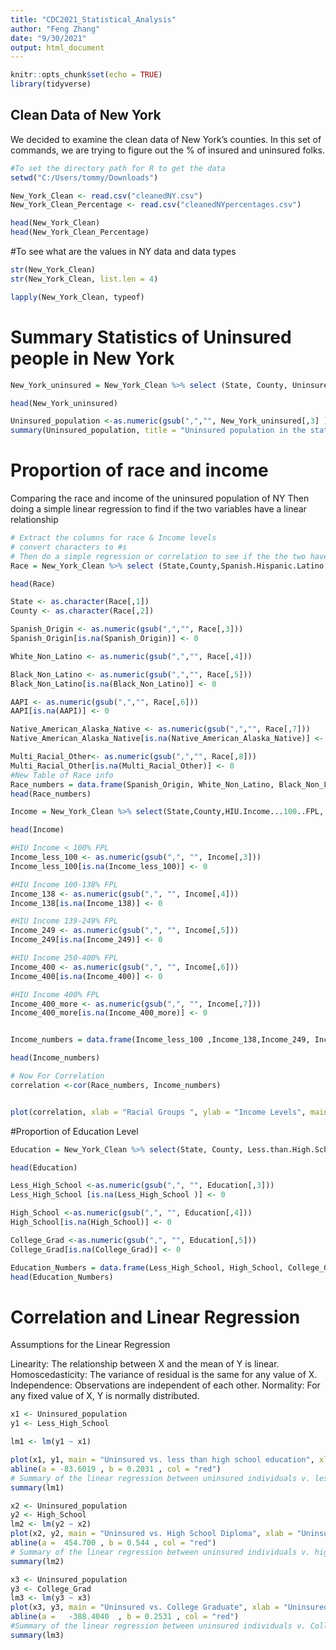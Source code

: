 ---
title: "CDC2021_Statistical_Analysis"
author: "Feng Zhang"
date: "9/30/2021"
output: html_document
---
```{r setup, include=FALSE}
knitr::opts_chunk$set(echo = TRUE)
library(tidyverse)
```
## Clean Data of New York 
We decided to examine the clean data of New York's counties. In this set of commands, we are trying to figure out the % of insured and uninsured folks. 

```{r}
#To set the directory path for R to get the data
setwd("C:/Users/tommy/Downloads")

New_York_Clean <- read.csv("cleanedNY.csv")
New_York_Clean_Percentage <- read.csv("cleanedNYpercentages.csv")

head(New_York_Clean)
head(New_York_Clean_Percentage)

```

#To see what are the values in NY data and data types
```{r}
str(New_York_Clean)
str(New_York_Clean, list.len = 4)

lapply(New_York_Clean, typeof)
```


# Summary Statistics of Uninsured people in New York
```{r}
New_York_uninsured = New_York_Clean %>% select (State, County, Uninsured.Population..Excluding.Undocumented.)

head(New_York_uninsured)

Uninsured_population <-as.numeric(gsub(",","", New_York_uninsured[,3] ))
summary(Uninsured_population, title = "Uninsured population in the state of New York")

```
# Proportion of race and income 
Comparing the race and income of the uninsured population of NY
Then doing a simple linear regression to find if the two variables have a linear relationship 
```{r}
# Extract the columns for race & Income levels
# convert characters to #s
# Then do a simple regression or correlation to see if the the two have a relationship
Race = New_York_Clean %>% select (State,County,Spanish.Hispanic.Latino.Origin, White.Non.Latino, Black.Non.Latino, Asian...Native.Hawaiian...Pac.Is, American.Indian...Alaska.Native, Multi.racial.or.Other)

head(Race)

State <- as.character(Race[,1])
County <- as.character(Race[,2])

Spanish_Origin <- as.numeric(gsub(",","", Race[,3]))
Spanish_Origin[is.na(Spanish_Origin)] <- 0

White_Non_Latino <- as.numeric(gsub(",","", Race[,4]))

Black_Non_Latino <- as.numeric(gsub(",","", Race[,5]))
Black_Non_Latino[is.na(Black_Non_Latino)] <- 0

AAPI <- as.numeric(gsub(",","", Race[,6]))
AAPI[is.na(AAPI)] <- 0

Native_American_Alaska_Native <- as.numeric(gsub(",","", Race[,7]))
Native_American_Alaska_Native[is.na(Native_American_Alaska_Native)] <- 0

Multi_Racial_Other<- as.numeric(gsub(",","", Race[,8]))
Multi_Racial_Other[is.na(Multi_Racial_Other)] <- 0
#New Table of Race info
Race_numbers = data.frame(Spanish_Origin, White_Non_Latino, Black_Non_Latino, AAPI, Native_American_Alaska_Native, Multi_Racial_Other)  
head(Race_numbers)


```

```{r}
Income = New_York_Clean %>% select(State,County,HIU.Income...100..FPL, HIU.Income.100.138..FPL, HIU.Income.139.249..FPL, HIU.Income.250.400..FPL, HIU.Income.400..FPL)

head(Income)

#HIU Income < 100% FPL
Income_less_100 <- as.numeric(gsub(",", "", Income[,3]))
Income_less_100[is.na(Income_less_100)] <- 0

#HIU Income 100-138% FPL
Income_138 <- as.numeric(gsub(",", "", Income[,4]))
Income_138[is.na(Income_138)] <- 0

#HIU Income 139-249% FPL
Income_249 <- as.numeric(gsub(",", "", Income[,5]))
Income_249[is.na(Income_249)] <- 0

#HIU Income 250-400% FPL
Income_400 <- as.numeric(gsub(",", "", Income[,6]))
Income_400[is.na(Income_400)] <- 0

#HIU Income 400% FPL
Income_400_more <- as.numeric(gsub(",", "", Income[,7]))
Income_400_more[is.na(Income_400_more)] <- 0


Income_numbers = data.frame(Income_less_100 ,Income_138,Income_249, Income_400, Income_400_more)

head(Income_numbers)


```
```{r}
# Now For Correlation
correlation <-cor(Race_numbers, Income_numbers)


plot(correlation, xlab = "Racial Groups ", ylab = "Income Levels", main = "Racial groups vs. Income levels")

```

#Proportion of Education Level

```{r}
Education = New_York_Clean %>% select(State, County, Less.than.High.School, High.School.Diploma, College.Grad)

head(Education)

Less_High_School <-as.numeric(gsub(",", "", Education[,3]))
Less_High_School [is.na(Less_High_School )] <- 0

High_School <-as.numeric(gsub(",", "", Education[,4]))
High_School[is.na(High_School)] <- 0

College_Grad <-as.numeric(gsub(",", "", Education[,5]))
College_Grad[is.na(College_Grad)] <- 0

Education_Numbers = data.frame(Less_High_School, High_School, College_Grad)
head(Education_Numbers)
```
# Correlation and Linear Regression
Assumptions for the Linear Regression

Linearity: The relationship between X and the mean of Y is linear.
Homoscedasticity: The variance of residual is the same for any value of X.
Independence: Observations are independent of each other.
Normality: For any fixed value of X, Y is normally distributed.

```{r}
x1 <- Uninsured_population
y1 <- Less_High_School

lm1 <- lm(y1 ~ x1)

plot(x1, y1, main = "Uninsured vs. less than high school education", xlab = "Uninsured Population", ylab = "Less Than High School Education")
abline(a = -83.6019 , b = 0.2031 , col = "red")
# Summary of the linear regression between uninsured individuals v. less than high school education
summary(lm1)

x2 <- Uninsured_population
y2 <- High_School
lm2 <- lm(y2 ~ x2)
plot(x2, y2, main = "Uninsured vs. High School Diploma", xlab = "Uninsured Population", ylab = "High School Diploma")
abline(a =  454.700 , b = 0.544 , col = "red")
# Summary of the linear regression between uninsured individuals v. high school education
summary(lm2)

x3 <- Uninsured_population
y3 <- College_Grad
lm3 <- lm(y3 ~ x3)
plot(x3, y3, main = "Uninsured vs. College Graduate", xlab = "Uninsured Population", ylab = "College Graduate")
abline(a =   -388.4040  , b = 0.2531 , col = "red")
#Summary of the linear regression between uninsured individuals v. College/ college graduate education
summary(lm3)



```